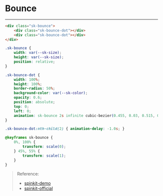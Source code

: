 
<Meta />

<style>
{`
    .sk-bounce {
        --sk-size: 40px;
        --sk-color: #1ea7fd;
        width: var(--sk-size);
        height: var(--sk-size);
        position: relative;
    }

    .sk-bounce-dot {
        width: 100%;
        height: 100%;
        border-radius: 50%;
        background-color: var(--sk-color);
        opacity: 0.6;
        position: absolute;
        top: 0;
        left: 0;
        animation: sk-bounce 2s infinite cubic-bezier(0.455, 0.03, 0.515, 0.955);
    }

    .sk-bounce-dot:nth-child(2) { animation-delay: -1.0s; }

    @keyframes sk-bounce {
        0%, 100% {
            transform: scale(0);
        } 45%, 55% {
            transform: scale(1);
        }
    }
`}
</style>

# Bounce

<Unstyled>
    <div className="p-20">
        <div className="sk-bounce">
            <div className="sk-bounce-dot"></div>
            <div className="sk-bounce-dot"></div>
        </div>
    </div>
</Unstyled>

---

```html
<div class="sk-bounce">
    <div class="sk-bounce-dot"></div>
    <div class="sk-bounce-dot"></div>
</div>
```

```css
.sk-bounce {
    width: var(--sk-size);
    height: var(--sk-size);
    position: relative;
}

.sk-bounce-dot {
    width: 100%;
    height: 100%;
    border-radius: 50%;
    background-color: var(--sk-color);
    opacity: 0.6;
    position: absolute;
    top: 0;
    left: 0;
    animation: sk-bounce 2s infinite cubic-bezier(0.455, 0.03, 0.515, 0.955);
}

.sk-bounce-dot:nth-child(2) { animation-delay: -1.0s; }

@keyframes sk-bounce {
    0%, 100% {
        transform: scale(0);
    } 45%, 55% {
        transform: scale(1);
    }
}
```

> Reference:
> - [spinkit-demo](https://tobiasahlin.com/spinkit/)
> - [spinkit-official](https://github.com/tobiasahlin/SpinKit)